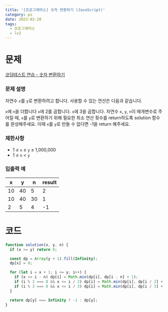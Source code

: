 ```yaml
---
title: '[프로그래머스] 숫자 변환하기 (JavaScript)'
category: ps
date: 2023-02-28
tags:
  - 프로그래머스
  - lv2
---
```


# 문제

[코딩테스트 연습 - 숫자 변환하기](https://school.programmers.co.kr/learn/courses/30/lessons/154538)

### 문제 설명

자연수 `x`를 `y`로 변환하려고 합니다. 사용할 수 있는 연산은 다음과 같습니다.

`x`에 `n`을 더합니다
`x`에 2를 곱합니다.
`x`에 3을 곱합니다.
자연수 `x`, `y`, `n`이 매개변수로 주어질 때, `x`를 `y`로 변환하기 위해 필요한 최소 연산 횟수를 return하도록 solution 함수를 완성해주세요. 이때 `x`를 `y`로 만들 수 없다면 -1을 return 해주세요.

### 제한사항

- 1 ≤ `x` ≤ `y` ≤ 1,000,000
- 1 ≤ `n` < `y`

### 입출력 예

| x   | y   | n   | result |
| --- | --- | --- | ------ |
| 10  | 40  | 5   | 2      |
| 10  | 40  | 30  | 1      |
| 2   | 5   | 4   | -1     |

# 코드

```js
function solution(x, y, n) {
  if (x >= y) return 0;

  const dp = Array(y + 1).fill(Infinity);
  dp[x] = 0;

  for (let i = x + 1; i <= y; i++) {
    if (x <= i - n) dp[i] = Math.min(dp[i], dp[i - n] + 1);
    if (i % 2 === 0 && x <= i / 2) dp[i] = Math.min(dp[i], dp[i / 2] + 1);
    if (i % 3 === 0 && x <= i / 3) dp[i] = Math.min(dp[i], dp[i / 3] + 1);
  }

  return dp[y] === Infinity ? -1 : dp[y];
}
```
